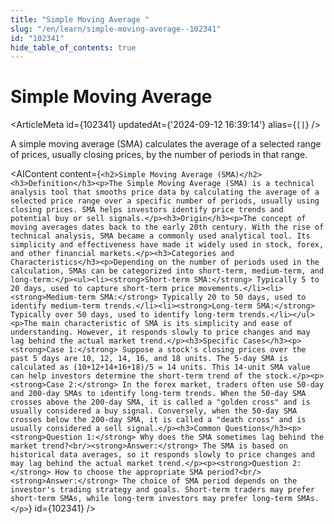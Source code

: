 ```yaml
---
title: "Simple Moving Average "
slug: "/en/learn/simple-moving-average--102341"
id: "102341"
hide_table_of_contents: true
---
```



# Simple Moving Average 

<ArticleMeta id={102341} updatedAt={'2024-09-12 16:39:14'} alias={`[]`} />
<div className='border-solid border-b border-t-0 my-4 border-[var(--ifm-color-gray-300)]' />

A simple moving average (SMA) calculates the average of a selected range of prices, usually closing prices, by the number of periods in that range.

<AIContent content={`<h2>Simple Moving Average (SMA)</h2><h3>Definition</h3><p>The Simple Moving Average (SMA) is a technical analysis tool that smooths price data by calculating the average of a selected price range over a specific number of periods, usually using closing prices. SMA helps investors identify price trends and potential buy or sell signals.</p><h3>Origin</h3><p>The concept of moving averages dates back to the early 20th century. With the rise of technical analysis, SMA became a commonly used analytical tool. Its simplicity and effectiveness have made it widely used in stock, forex, and other financial markets.</p><h3>Categories and Characteristics</h3><p>Depending on the number of periods used in the calculation, SMAs can be categorized into short-term, medium-term, and long-term:</p><ul><li><strong>Short-term SMA:</strong> Typically 5 to 20 days, used to capture short-term price movements.</li><li><strong>Medium-term SMA:</strong> Typically 20 to 50 days, used to identify medium-term trends.</li><li><strong>Long-term SMA:</strong> Typically over 50 days, used to identify long-term trends.</li></ul><p>The main characteristic of SMA is its simplicity and ease of understanding. However, it responds slowly to price changes and may lag behind the actual market trend.</p><h3>Specific Cases</h3><p><strong>Case 1:</strong> Suppose a stock's closing prices over the past 5 days are 10, 12, 14, 16, and 18 units. The 5-day SMA is calculated as (10+12+14+16+18)/5 = 14 units. This 14-unit SMA value can help investors determine the short-term trend of the stock.</p><p><strong>Case 2:</strong> In the forex market, traders often use 50-day and 200-day SMAs to identify long-term trends. When the 50-day SMA crosses above the 200-day SMA, it is called a "golden cross" and is usually considered a buy signal. Conversely, when the 50-day SMA crosses below the 200-day SMA, it is called a "death cross" and is usually considered a sell signal.</p><h3>Common Questions</h3><p><strong>Question 1:</strong> Why does the SMA sometimes lag behind the market trend?<br/><strong>Answer:</strong> The SMA is based on historical data averages, so it responds slowly to price changes and may lag behind the actual market trend.</p><p><strong>Question 2:</strong> How to choose the appropriate SMA period?<br/><strong>Answer:</strong> The choice of SMA period depends on the investor's trading strategy and goals. Short-term traders may prefer short-term SMAs, while long-term investors may prefer long-term SMAs.</p>`} id={102341} />
